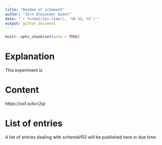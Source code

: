 ```yaml
---
title: "Readme of schemaV3"
author: "Jörn Alexander Quent"
date: "`r format(Sys.time(), '%B %d, %Y')`"
output: github_document
---
```


```r
knitr::opts_chunk$set(echo = TRUE)
```

# Explanation 
This experiment is 

# Content
https://osf.io/kcr2q/

# List of entries
A list of entries dealing with schemaVR3 will be published here in due time. 